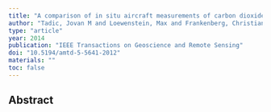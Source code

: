 ```yaml
---
title: "A comparison of in situ aircraft measurements of carbon dioxide and methane to GOSAT data measured over railroad Valley Playa, Nevada, USA"
author: "Tadic, Jovan M and Loewenstein, Max and Frankenberg, Christian and Butz, Andre and Roby, Matthew and Iraci, Laura T and Yates, Emma L and Gore, Warren and Kuze, Akihiko"
type: "article"
year: 2014
publication: "IEEE Transactions on Geoscience and Remote Sensing"
doi: "10.5194/amtd-5-5641-2012"
materials: ""
toc: false
---
```


## Abstract

